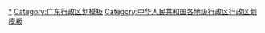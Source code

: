 {{Navbox
|listclass = hlist
|name = 潮州市行政区划
|title = [[潮州市]]行政区划
|above = 省级行政区：[[广东省]]　　政府驻地：[[湘桥区]]
|image = [[File:Administrative Division Chaozhou 2.png|150px]]
|state = {{{state<includeonly>|collapsed</includeonly>}}}

|group1style = background: #ececec; text-align: center;
|group1 = [[县级行政区]]
|liststyle = background: #ececec; text-align: center;
|list1 = 3[[县级行政区]]（2[[市辖区]]、1[[县]]）；50[[乡级行政区]]（9[[街道办事处]]、41[[行政建制镇|镇]]）

|group2 = [[市辖区]]
|groupstyle = text-align: center;
|list2 = {{Navbox|child

|group1 = [[湘桥区]]
|list1 =  {{Navbox|child
|group1 = 9街道
|list1 =
* [[湘桥街道]]
* [[西湖街道 (潮州市)|西湖街道]]
* [[金山街道 (潮州市)|金山街道]]
* [[太平街道 (潮州市)|太平街道]]
* [[南春街道]]
* [[西新街道]]
* [[桥东街道 (潮州市)|桥东街道]]
* [[城西街道 (潮州市)|城西街道]]
* [[凤新街道]]
|group2 = 4镇
|list2 =
* [[意溪镇]]
* [[磷溪镇]]
* [[官塘镇 (潮州市)|官塘镇]]
* [[铁铺镇]]
}}

|group2 = [[潮安区]]
|list2 =  {{Navbox|child
|group1 = 15镇
|list1 =
* [[古巷镇]]
* [[登塘镇]]
* [[凤塘镇]]
* [[浮洋镇]]
* [[龙湖镇 (潮州市)|龙湖镇]]
* [[金石镇 (潮州市)|金石镇]]
* [[沙溪镇 (潮州市)|沙溪镇]]
* [[彩塘镇]]
* [[东凤镇 (潮州市)|东凤镇]]
* [[庵埠镇]]
* [[江东镇 (潮州市)|江东镇]]
* [[归湖镇]]
* [[文祠镇]]
* [[凤凰镇 (潮州市)|凤凰镇]]
* [[赤凤镇]]
|group2 = [[枫溪区]]
|group2style = background: #ececec
|list2 = {{Navbox|child
|group1 = 1镇
|groupstyle = background: #ececec
|list1 =
* [[枫溪镇]]
}}
}}
}}

|group3 = [[县]]
|list3 = {{Navbox|child

|group1 = [[饶平县]]
|list1 =  {{Navbox|child
|group1 = 21镇
|list1 =
* [[黄冈镇]]
* [[上饶镇]]
* [[饶洋镇]]
* [[新丰镇 (饶平县)|新丰镇]]
* [[建饶镇]]
* [[三饶镇]]
* [[新塘镇 (饶平县)|新塘镇]]
* [[汤溪镇 (饶平县)|汤溪镇]]
* [[浮滨镇]]
* [[浮山镇 (饶平县)|浮山镇]]
* [[东山镇 (饶平县)|东山镇]]
* [[新圩镇 (饶平县)|新圩镇]]
* [[樟溪镇]]
* [[钱东镇]]
* [[高堂镇]]
* [[联饶镇]]
* [[所城镇 (饶平县)|所城镇]]
* [[大埕镇]]
* [[柘林镇 (饶平县)|柘林镇]]
* [[汫洲镇]]
* [[海山镇]]
}}
}}
}}
<noinclude>
[[Category:潮州行政区划|*]]
[[Category:广东行政区划模板]]
[[Category:中华人民共和国各地级行政区行政区划模板]]
</noinclude>